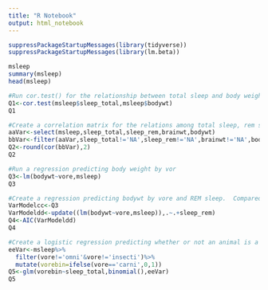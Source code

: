 ```yaml
---
title: "R Notebook"
output: html_notebook
---
```


```r
suppressPackageStartupMessages(library(tidyverse))
suppressPackageStartupMessages(library(lm.beta))
```

```r
msleep
summary(msleep)
head(msleep)
```

```r
#Run cor.test() for the relationship between total sleep and body weight values.
Q1<-cor.test(msleep$sleep_total,msleep$bodywt)
Q1
```

```r
#Create a correlation matrix for the relations among total sleep, rem sleep, brain weight, and body weight.  Make sure to remove missing values
aaVar<-select(msleep,sleep_total,sleep_rem,brainwt,bodywt)
bbVar<-filter(aaVar,sleep_total!='NA',sleep_rem!='NA',brainwt!='NA',bodywt!='NA')
Q2<-round(cor(bbVar),2)
Q2
```

```r
#Run a regression predicting body weight by vor
Q3<-lm(bodywt~vore,msleep)
Q3
```

```r
#Create a regression predicting bodywt by vore and REM sleep.  Compared to the model in Q3, which one has the better AIC?
VarModelcc<-Q3
VarModeldd<-update((lm(bodywt~vore,msleep)),.~.+sleep_rem)
Q4<-AIC(VarModeldd)
Q4
```

```r
#Create a logistic regression predicting whether or not an animal is a carnivore or herbivore based on sleep total.  
eeVar<-msleep%>%
  filter(vore!='omni'&vore!='insecti')%>%
  mutate(vorebin=ifelse(vore=='carni',0,1))
Q5<-glm(vorebin~sleep_total,binomial(),eeVar)
Q5
```